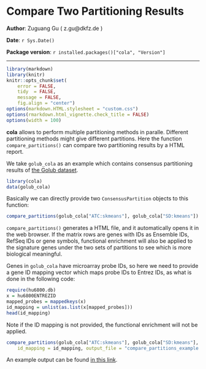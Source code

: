 Compare Two Partitioning Results
=============================================================

**Author**: Zuguang Gu ( z.gu@dkfz.de )

**Date**: `r Sys.Date()`

**Package version**: `r installed.packages()["cola", "Version"]`

-------------------------------------------------------------

```r
library(markdown)
library(knitr)
knitr::opts_chunk$set(
    error = FALSE,
    tidy  = FALSE,
    message = FALSE,
    fig.align = "center")
options(markdown.HTML.stylesheet = "custom.css")
options(rmarkdown.html_vignette.check_title = FALSE)
options(width = 100)
```


**cola** allows to perform multiple partitioning methods in paralle. Different partitioning methods might give different
partitions. Here the function `compare_partitions()` can compare two partitioning results by a
HTML report.

We take `golub_cola` as an example which contains consensus partitioning results of [the Golub dataset](https://jokergoo.github.io/cola/reference/golub_cola.html).

```r
library(cola)
data(golub_cola)
```

Basically we can directly provide two `ConsensusPartition` objects to this function:

```r
compare_partitions(golub_cola["ATC:skmeans"], golub_cola["SD:kmeans"])
```

`compare_partitions()` generates a HTML file, and it automatically opens it in the web browser. If the matrix rows are genes
with IDs as Ensemble IDs, RefSeq IDs or gene symbols, functional enrichment will also be applied to the signature genes under
the two sets of partitions to see which is more biological meaningful.

Genes in `golub_cola` have microarray probe IDs, so here we need to provide a gene ID mapping vector which maps probe IDs
to Entrez IDs, as what is done in the following code:

```r
require(hu6800.db)
x = hu6800ENTREZID
mapped_probes = mappedkeys(x)
id_mapping = unlist(as.list(x[mapped_probes]))
head(id_mapping)
```

Note if the ID mapping is not provided, the functional enrichment will not be applied.

```r
compare_partitions(golub_cola["ATC:skmeans"], golub_cola["SD:kmeans"], 
    id_mapping = id_mapping, output_file = "compare_partitions_example.html")
```

An example output can be found [in this link](compare_partitions_example.html).
